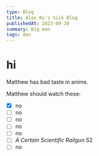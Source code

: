 ```yaml
---
type: Blog
title: Alex Ru's Sick Blog
publishedAt: 2023-09-20
summary: Big man
tags: dev
---
```


# hi

Matthew has bad taste in anime.

Matthew should watch these:

- [x] no
- [ ] no
- [ ] no
- [ ] no
- [ ] no
- [ ] _A Certain Scientific Railgun_ S2
- [ ] no
